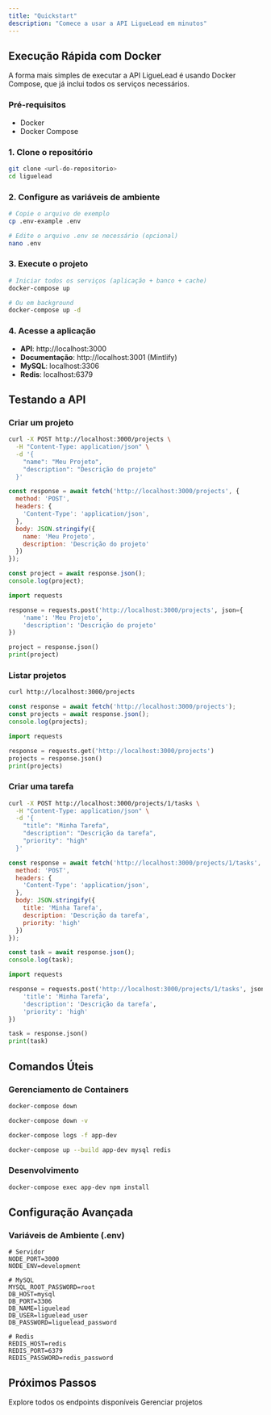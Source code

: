 ```yaml
---
title: "Quickstart"
description: "Comece a usar a API LigueLead em minutos"
---
```


## Execução Rápida com Docker

A forma mais simples de executar a API LigueLead é usando Docker Compose, que já inclui todos os serviços necessários.

### Pré-requisitos

- Docker
- Docker Compose

### 1. Clone o repositório

```bash
git clone <url-do-repositorio>
cd liguelead
```

### 2. Configure as variáveis de ambiente

```bash
# Copie o arquivo de exemplo
cp .env-example .env

# Edite o arquivo .env se necessário (opcional)
nano .env
```

### 3. Execute o projeto

```bash
# Iniciar todos os serviços (aplicação + banco + cache)
docker-compose up

# Ou em background
docker-compose up -d
```

### 4. Acesse a aplicação

- **API**: http://localhost:3000
- **Documentação**: http://localhost:3001 (Mintlify)
- **MySQL**: localhost:3306
- **Redis**: localhost:6379

## Testando a API

### Criar um projeto

<CodeGroup>

```bash cURL
curl -X POST http://localhost:3000/projects \
  -H "Content-Type: application/json" \
  -d '{
    "name": "Meu Projeto",
    "description": "Descrição do projeto"
  }'
```

```javascript JavaScript
const response = await fetch('http://localhost:3000/projects', {
  method: 'POST',
  headers: {
    'Content-Type': 'application/json',
  },
  body: JSON.stringify({
    name: 'Meu Projeto',
    description: 'Descrição do projeto'
  })
});

const project = await response.json();
console.log(project);
```

```python Python
import requests

response = requests.post('http://localhost:3000/projects', json={
    'name': 'Meu Projeto',
    'description': 'Descrição do projeto'
})

project = response.json()
print(project)
```

</CodeGroup>

### Listar projetos

<CodeGroup>

```bash cURL
curl http://localhost:3000/projects
```

```javascript JavaScript
const response = await fetch('http://localhost:3000/projects');
const projects = await response.json();
console.log(projects);
```

```python Python
import requests

response = requests.get('http://localhost:3000/projects')
projects = response.json()
print(projects)
```

</CodeGroup>

### Criar uma tarefa

<CodeGroup>

```bash cURL
curl -X POST http://localhost:3000/projects/1/tasks \
  -H "Content-Type: application/json" \
  -d '{
    "title": "Minha Tarefa",
    "description": "Descrição da tarefa",
    "priority": "high"
  }'
```

```javascript JavaScript
const response = await fetch('http://localhost:3000/projects/1/tasks', {
  method: 'POST',
  headers: {
    'Content-Type': 'application/json',
  },
  body: JSON.stringify({
    title: 'Minha Tarefa',
    description: 'Descrição da tarefa',
    priority: 'high'
  })
});

const task = await response.json();
console.log(task);
```

```python Python
import requests

response = requests.post('http://localhost:3000/projects/1/tasks', json={
    'title': 'Minha Tarefa',
    'description': 'Descrição da tarefa',
    'priority': 'high'
})

task = response.json()
print(task)
```

</CodeGroup>

## Comandos Úteis

### Gerenciamento de Containers

<CodeGroup>

```bash Parar serviços
docker-compose down
```

```bash Limpar dados
docker-compose down -v
```

```bash Ver logs
docker-compose logs -f app-dev
```

```bash Rebuild
docker-compose up --build app-dev mysql redis
```

</CodeGroup>

### Desenvolvimento

<CodeGroup>

```bash Instalar dependências
docker-compose exec app-dev npm install
```

</CodeGroup>

## Configuração Avançada

### Variáveis de Ambiente (.env)

```env
# Servidor
NODE_PORT=3000
NODE_ENV=development

# MySQL
MYSQL_ROOT_PASSWORD=root
DB_HOST=mysql
DB_PORT=3306
DB_NAME=liguelead
DB_USER=liguelead_user
DB_PASSWORD=liguelead_password

# Redis
REDIS_HOST=redis
REDIS_PORT=6379
REDIS_PASSWORD=redis_password
```

## Próximos Passos

<CardGroup cols={2}>
  <Card title="API Reference" icon="code" href="/api-reference">
    Explore todos os endpoints disponíveis
  </Card>
  <Card title="Projetos" icon="folder" href="/api-reference/projects">
    Gerenciar projetos
  </Card>
</CardGroup>
